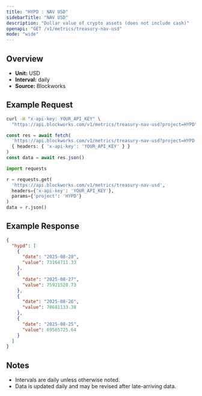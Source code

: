 ```yaml
---
title: "HYPD : NAV USD"
sidebarTitle: "NAV USD"
description: "Dollar value of crypto assets (does not include cash)"
openapi: "GET /v1/metrics/treasury-nav-usd"
mode: "wide"
---
```


## Overview

- **Unit:** USD
- **Interval:** daily
- **Source:** Blockworks

## Example Request

<CodeGroup>

```bash cURL
curl -H "x-api-key: YOUR_API_KEY" \
  "https://api.blockworks.com/v1/metrics/treasury-nav-usd?project=HYPD"
```

```typescript TypeScript
const res = await fetch(
  'https://api.blockworks.com/v1/metrics/treasury-nav-usd?project=HYPD',
  { headers: { 'x-api-key': 'YOUR_API_KEY' } }
)
const data = await res.json()
```

```python Python
import requests

r = requests.get(
  'https://api.blockworks.com/v1/metrics/treasury-nav-usd',
  headers={'x-api-key': 'YOUR_API_KEY'},
  params={'project': 'HYPD'}
)
data = r.json()
```

</CodeGroup>

## Example Response

```json
{
  "hypd": [
    {
      "date": "2025-08-28",
      "value": 73164711.33
    },
    {
      "date": "2025-08-27",
      "value": 75921528.73
    },
    {
      "date": "2025-08-26",
      "value": 70681133.38
    },
    {
      "date": "2025-08-25",
      "value": 69565725.64
    }
  ]
}
```

## Notes
- Intervals are daily unless otherwise noted.
- Data is updated daily and may be revised after late-arriving data.
